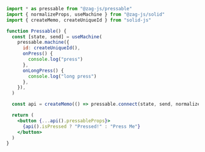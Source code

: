 ```jsx
import * as pressable from "@zag-js/pressable"
import { normalizeProps, useMachine } from "@zag-js/solid"
import { createMemo, createUniqueId } from "solid-js"

function Pressable() {
  const [state, send] = useMachine(
    pressable.machine({
      id: createUniqueId(),
      onPress() {
        console.log("press")
      },
      onLongPress() {
        console.log("long press")
      },
    }),
  )

  const api = createMemo(() => pressable.connect(state, send, normalizeProps))

  return (
    <button {...api().pressableProps}>
      {api().isPressed ? "Pressed!" : "Press Me"}
    </button>
  )
}
```
